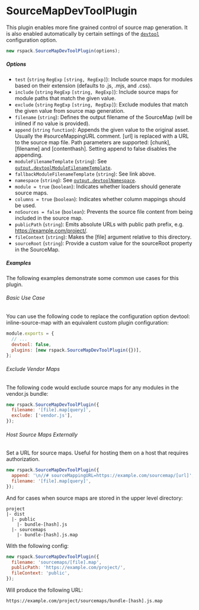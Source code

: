
# SourceMapDevToolPlugin

This plugin enables more fine grained control of source map generation. It is also enabled automatically by certain settings of the [`devtool`](/en/config/devtool.html) configuration option.

```js
new rspack.SourceMapDevToolPlugin(options);
```

##### Options

- `test` (`string` `RegExp` `[string, RegExp]`): Include source maps for modules based on their extension (defaults to .js, .mjs, and .css).
- `include` (`string` `RegExp` `[string, RegExp]`): Include source maps for module paths that match the given value.
- `exclude` (`string` `RegExp` `[string, RegExp]`): Exclude modules that match the given value from source map generation.
- `filename` (`string`): Defines the output filename of the SourceMap (will be inlined if no value is provided).
- `append` (`string` `function`): Appends the given value to the original asset. Usually the #sourceMappingURL comment. [url] is replaced with a URL to the source map file. Path parameters are supported: [chunk], [filename] and [contenthash]. Setting append to false disables the appending.
- `moduleFilenameTemplate` (`string`): See [`output.devtoolModuleFilenameTemplate`](/en/config/output.html#outputdevtoolmodulefilenametemplate).
- `fallbackModuleFilenameTemplate` (`string`): See link above.
- `namespace` (`string`): See [`output.devtoolNamespace`](/en/config/output.html#outputdevtoolnamespace).
- `module = true` (`boolean`): Indicates whether loaders should generate source maps.
- `columns = true` (`boolean`): Indicates whether column mappings should be used.
- `noSources = false` (`boolean`): Prevents the source file content from being included in the source map.
- `publicPath` (`string`): Emits absolute URLs with public path prefix, e.g. https://example.com/project/.
- `fileContext` (`string`): Makes the [file] argument relative to this directory.
- `sourceRoot` (`string`): Provide a custom value for the sourceRoot property in the SourceMap.

##### Examples

The following examples demonstrate some common use cases for this plugin.

###### Basic Use Case

You can use the following code to replace the configuration option devtool: inline-source-map with an equivalent custom plugin configuration:

```js
module.exports = {
  // ...
  devtool: false,
  plugins: [new rspack.SourceMapDevToolPlugin({})],
};
```

###### Exclude Vendor Maps

The following code would exclude source maps for any modules in the vendor.js bundle:

```js
new rspack.SourceMapDevToolPlugin({
  filename: '[file].map[query]',
  exclude: ['vendor.js'],
});
```

###### Host Source Maps Externally

Set a URL for source maps. Useful for hosting them on a host that requires authorization.

```js
new rspack.SourceMapDevToolPlugin({
  append: '\n//# sourceMappingURL=https://example.com/sourcemap/[url]',
  filename: '[file].map[query]',
});
```

And for cases when source maps are stored in the upper level directory:

```
project
|- dist
  |- public
    |- bundle-[hash].js
  |- sourcemaps
    |- bundle-[hash].js.map
```

With the following config:

```js
new rspack.SourceMapDevToolPlugin({
  filename: 'sourcemaps/[file].map',
  publicPath: 'https://example.com/project/',
  fileContext: 'public',
});
```

Will produce the following URL:

```
https://example.com/project/sourcemaps/bundle-[hash].js.map
```
